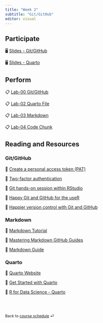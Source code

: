 ```yaml
---
title: "Week 2"
subtitle: "Git/GitHub"
editor: visual
---
```


::: callout-important
:::

## Participate

🖥️ [Slides - Git/GitHub](/slides/04-git.html)

🖥️ [Slides - Quarto](/slides/05-quarto.html)


## Perform

📋 [Lab-00 Git/GitHub](/exercise/lab00-git.html)

📋 [Lab-02 Quarto File](/exercise/lab02-quarto.html)

📋 [Lab-03 Markdown](/exercise/lab03-markdown.html)

📋 [Lab-04 Code Chunk](/exercise/lab04-chunk.html)

## Reading and Resources

### Git/GitHub

📖 [Create a personal access token (PAT)](https://docs.github.com/en/authentication/keeping-your-account-and-data-secure/creating-a-personal-access-token)

📖 [Two-factor authentication](https://docs.github.com/en/authentication/securing-your-account-with-two-factor-authentication-2fa/configuring-two-factor-authentication)

📖 [Git hands-on session within RStudio](https://inbo.github.io/git-course/course_rstudio.html)

📖 [Happy Git and GitHub for the useR](https://happygitwithr.com/)

📖 [Happier version control with Git and GitHub](https://bcjaeger.github.io/seminar-git/#1)

### Markdown

📖 [Markdown Tutorial](https://www.markdowntutorial.com/)

📖 [Mastering Markdown GitHub Guides](https://guides.github.com/features/mastering-markdown/)

📖 [Markdown Guide](https://www.markdownguide.org/getting-started/)

### Quarto

📖 [Quarto Website](https://quarto.org/)

📖 [Get Started with Quarto](https://rstudio-conf-2022.github.io/get-started-quarto/)

📖 [R for Data Science - Quarto](https://r4ds.hadley.nz/quarto)

<br><br>

::: {style="font-size: 0.875em;"}
Back to [course schedule](/ "Course schedule") ⏎
:::
